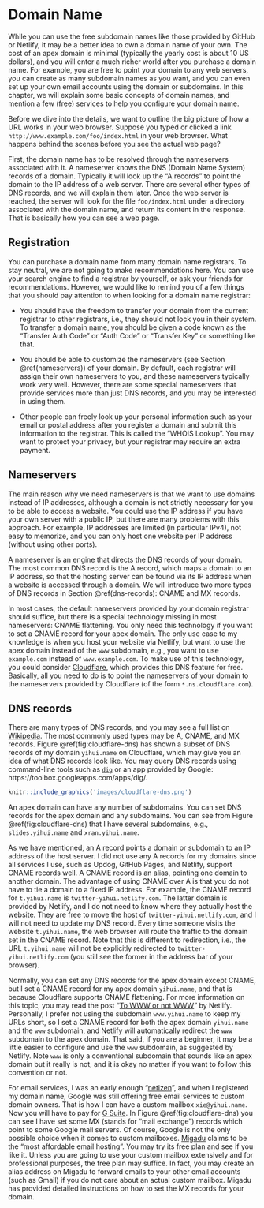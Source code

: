 # Domain Name

While you can use the free subdomain names\index{Domain Name} like those provided by GitHub or Netlify, it may be a better idea to own a domain name of your own. The cost of an apex domain is minimal (typically the yearly cost is about 10 US dollars), and you will enter a much richer world after you purchase a domain name. For example, you are free to point your domain to any web servers, you can create as many subdomain names as you want, and you can even set up your own email accounts using the domain or subdomains. In this chapter, we will explain some basic concepts of domain names, and mention a few (free) services to help you configure your domain name.

Before we dive into the details, we want to outline the big picture of how a URL works in your web browser. Suppose you typed or clicked a link `http://www.example.com/foo/index.html` in your web browser. What happens behind the scenes before you see the actual web page?

First, the domain name has to be resolved through the nameservers associated with it. A nameserver knows the DNS (Domain Name System) records of a domain. Typically it will look up the "A records" to point the domain to the IP address of a web server. There are several other types of DNS records, and we will explain them later. Once the web server is reached, the server will look for the file `foo/index.html` under a directory associated with the domain name, and return its content in the response. That is basically how you can see a web page.

## Registration

You can purchase a domain name from many domain name registrars. To stay neutral, we are not going to make recommendations here. You can use your search engine to find a registrar by yourself, or ask your friends for recommendations. However, we would like to remind you of a few things that you should pay attention to when looking for a domain name registrar:

- You should have the freedom to transfer your domain from the current registrar to other registrars, i.e., they should not lock you in their system. To transfer a domain name, you should be given a code known as the "Transfer Auth Code" or "Auth Code" or "Transfer Key" or something like that.

- You should be able to customize the nameservers (see Section \@ref(nameservers)) of your domain. By default, each registrar will assign their own nameservers to you, and these nameservers typically work very well. However, there are some special nameservers that provide services more than just DNS records, and you may be interested in using them.

- Other people can freely look up your personal information such as your email or postal address after you register a domain and submit this information to the registrar. This is called the "WHOIS Lookup". You may want to protect your privacy, but your registrar may require an extra payment.

## Nameservers

The main reason why we need nameservers\index{Nameservers} is that we want to use domains instead of IP addresses, although a domain is not strictly necessary for you to be able to access a website. You could use the IP address if you have your own server with a public IP, but there are many problems with this approach. For example, IP addresses are limited (in particular IPv4), not easy to memorize, and you can only host one website per IP address (without using other ports).

A nameserver is an engine that directs the DNS records of your domain. The most common DNS record is the A record, which maps a domain to an IP address, so that the hosting server can be found via its IP address when a website is accessed through a domain. We will introduce two more types of DNS records in Section \@ref(dns-records): CNAME and MX records.

In most cases, the default nameservers provided by your domain registrar should suffice, but there is a special technology missing in most nameservers: CNAME flattening. You only need this technology if you want to set a CNAME record for your apex domain. The only use case to my knowledge is when you host your website via Netlify, but want to use the apex domain instead of the `www` subdomain, e.g., you want to use `example.com` instead of `www.example.com`. To make use of this technology, you could consider [Cloudflare](https://www.cloudflare.com), which provides this DNS feature for free. Basically, all you need to do is to point the nameservers of your domain to the nameservers provided by Cloudflare (of the form `*.ns.cloudflare.com`).

## DNS records

There are many types of DNS\index{DNS Records} records, and you may see a full list on [Wikipedia](https://en.wikipedia.org/wiki/List_of_DNS_record_types). The most commonly used types may be A, CNAME, and MX records. Figure \@ref(fig:cloudflare-dns) has shown a subset of DNS records of my domain `yihui.name` on Cloudflare, which may give you an idea of what DNS records look like. You may query DNS records using command-line tools such as [`dig`](https://en.wikipedia.org/wiki/Dig_(command)) or an app provided by Google: https://toolbox.googleapps.com/apps/dig/.

```r
knitr::include_graphics('images/cloudflare-dns.png')
```

An apex domain can have any number of subdomains. You can set DNS records for the apex domain and any subdomains. You can see from Figure \@ref(fig:cloudflare-dns) that I have several subdomains, e.g., `slides.yihui.name` and `xran.yihui.name`.

As we have mentioned, an A record points a domain or subdomain to an IP address of the host server. I did not use any A records for my domains since all services I use, such as Updog, GitHub Pages, and Netlify, support CNAME records well. A CNAME\index{CNAME Record} record is an alias, pointing one domain to another domain. The advantage of using CNAME over A is that you do not have to tie a domain to a fixed IP address. For example, the CNAME record for `t.yihui.name` is `twitter-yihui.netlify.com`. The latter domain is provided by Netlify, and I do not need to know where they actually host the website. They are free to move the host of `twitter-yihui.netlify.com`, and I will not need to update my DNS record. Every time someone visits the website `t.yihui.name`, the web browser will route the traffic to the domain set in the CNAME record. Note that this is different to redirection, i.e., the URL `t.yihui.name` will not be explicitly redirected to `twitter-yihui.netlify.com` (you still see the former in the address bar of your browser).

Normally, you can set any DNS records for the apex domain except CNAME, but I set a CNAME record for my apex domain `yihui.name`, and that is because Cloudflare supports CNAME flattening. For more information on this topic, you may read the post "[To WWW or not WWW](https://www.netlify.com/blog/2017/02/28/to-www-or-not-www/)" by Netlify. Personally, I prefer not using the subdomain `www.yihui.name` to keep my URLs short, so I set a CNAME record for both the apex domain `yihui.name` and the `www` subdomain, and Netlify will automatically redirect the `www` subdomain to the apex domain. That said, if you are a beginner, it may be a little easier to configure and use the `www` subdomain, as suggested by Netlify. Note `www` is only a conventional subdomain that sounds like an apex domain but it really is not, and it is okay no matter if you want to follow this convention or not.

For email services, I was an early enough "[netizen](https://en.wikipedia.org/wiki/Netizen)", and when I registered my domain name, Google was still offering free email services to custom domain owners. That is how I can have a custom mailbox `xie@yihui.name`. Now you will have to pay for [G Suite](https://gsuite.google.com). In Figure \@ref(fig:cloudflare-dns) you can see I have set some MX (stands for "mail exchange") records which point to some Google mail servers. Of course, Google is not the only possible choice when it comes to custom mailboxes. [Migadu](https://www.migadu.com) claims to be the "most affordable email hosting". You may try its free plan and see if you like it. Unless you are going to use your custom mailbox extensively and for professional purposes, the free plan may suffice. In fact, you may create an alias address on Migadu to forward emails to your other email accounts (such as Gmail) if you do not care about an actual custom mailbox. Migadu has provided detailed instructions on how to set the MX records for your domain.
